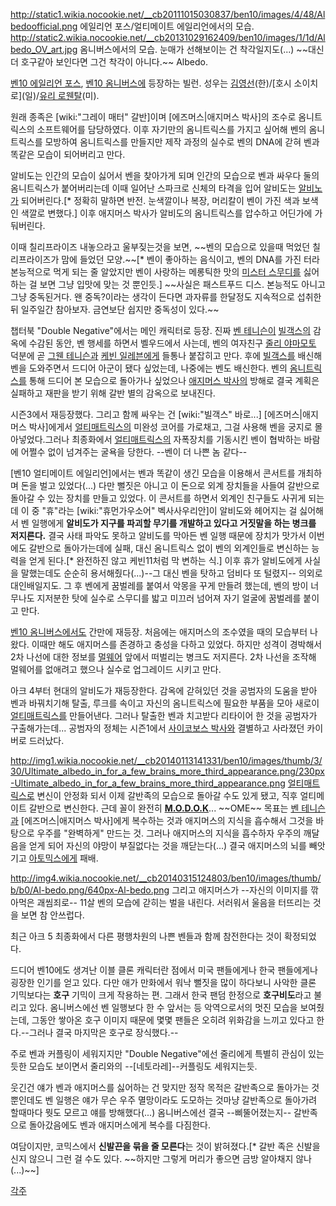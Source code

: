 http://static1.wikia.nocookie.net/__cb20111015030837/ben10/images/4/48/Albedoofficial.png
에일리언 포스/얼티메이트 에일리언에서의 모습.
http://static2.wikia.nocookie.net/__cb20131029162409/ben10/images/1/1d/Albedo_OV_art.jpg
옴니버스에서의 모습. 눈매가 선해보이는 건 착각일지도(...) ~~대신 더 호구같아 보인다면 그건 착각이 아니다.~~
Albedo.

[[벤10 에일리언 포스]], [[벤10 옴니버스]]에 등장하는 빌런. 
성우는 [[김영선]](한)/[호시 소이치로](일)/[[유리 로웬탈]](미).

원래 종족은 [wiki:"그레이 매터" 갈반]이며 [에즈머스|애지머스 박사]의 조수로 옴니트릭스의 소프트웨어를 담당하였다. 이후 자기만의 옴니트릭스를 가지고 싶어해 벤의 옴니트릭스를 모방하여 옴니트릭스를 만들지만 제작 과정의 실수로 벤의 DNA에 갇혀 벤과 똑같은 모습이 되어버리고 만다.

알비도는 인간의 모습이 싫어서 벤을 찾아가게 되며 인간의 모습으로 벤과 싸우다 둘의 옴니트릭스가 붙어버리는데 이때 일어난 스파크로 신체의 타격을 입어 알비도는 [[알비노]]가 되어버린다.[* 정확히 말하면 반전. 눈색깔이나 복장, 머리칼이 벤이 가진 색과 보색인 색깔로 변했다.] 이후 애지머스 박사가 알비도의 옴니트릭스를 압수하고 어딘가에 가둬버린다.

이때 칠리프라이즈 내놓으라고 울부짖는것을 보면, ~~벤의 모습으로 있을때 먹었던 칠리프라이즈가 맘에 들었던 모양.~~[* 벤이 좋아하는 음식이고, 벤의 DNA를 가진 터라 본능적으로 먹게 되는 줄 알았지만  벤이 사랑하는 메롱틱한 맛의 [[미스터 스무디]]를 싫어하는 걸 보면 그냥 입맛에 맞는 것 뿐인듯.] ~~사실은 패스트푸드 디스. 본능적도 아니고 그냥 중독된거다. 왠 중독?이라는 생각이 든다면 과자류를 한달정도 지속적으로 섭취한뒤 일주일간 참아보자. 금연보단 쉽지만 중독성이 있다.~~

챕터북 "Double Negative"에서는 메인 캐릭터로 등장. 진짜 [[벤 테니슨]]이 [[빌객스]]의 감옥에 수감된 동안, 벤 행세를 하면서 벨우드에서 사는데, 벤의 여자친구 [[줄리 야마모토]] 덕분에 곧 [[그웬 테니슨]]과 [[케빈 일레븐]]에게 들통나 붙잡히고 만다. 후에 [[빌객스]]를 배신해 벤을 도와주면서 드디어 아군이 됐다 싶었는데, 나중에는 벤도 배신한다. 벤의 [[옴니트릭스]]를 통해 드디어 본 모습으로 돌아가나 싶었으나 [[애지머스 박사]]의 방해로 결국 계획은 실패하고 재판을 받기 위해 갈반 별의 감옥으로 보내진다. 

시즌3에서 재등장했다. 그리고 함께 싸우는 건 [wiki:"빌객스" 바로...] [에즈머스|애지머스 박사]에게서 [[얼티매트릭스]]의 미완성 코어를 가로채고, 그걸 사용해 벤을 궁지로 몰아넣었다.그러나 최종화에서 [[얼티매트릭스]]의 자폭장치를 기동시킨 벤이 협박하는 바람에 어쩔수 없이 넘겨주는 굴욕을 당한다. --벤이 더 나쁜 놈 같다--

[벤10 얼티메이트 에일리언]에서는 벤과 똑같이 생긴 모습을 이용해서 콘서트를 개최하며 돈을 벌고 있었다(...) 다만 뻘짓은 아니고 이 돈으로 외계 장치들을 사들여 갈반으로 돌아갈 수 있는 장치를 만들고 있었다. 이 콘서트를 하면서 외계인 친구들도 사귀게 되는데 이 중 "휴"라는 [wiki:"휴먼가우소어" 벡사사우리안]이 알비도와 헤어지는 걸 싫어해서 벤 일행에게 '''알비도가 지구를 파괴할 무기를 개발하고 있다고 거짓말을 하는 병크를 저지른다.''' 결국 사태 파악도 못하고 알비도를 막아든 벤 일행 때문에 장치가 맛가서 이번에도 갈반으로 돌아가는데에 실패, 대신 옴니트릭스 없이 벤의 외계인들로 변신하는 능력을 얻게 된다.[* 완전하진 않고 케빈11처럼 막 변하는 식.] 이후 휴가 알비도에게 사실을 말했는데도 순순히 용서해줬다(...)--그 대신 벤을 탓하고 덤비다 또 털렸지-- 의외로 대인배일지도. 그 후 벤에게 꿈벌레를 붙여서 악몽을 꾸게 만들려 했는데, 벤의 방이 너무나도 지저분한 탓에 실수로 스무디를 밟고 미끄러 넘어져 자기 얼굴에 꿈벌레를 붙이고 만다. 

[[벤10 옴니버스]]에서도 간만에 재등장. 처음에는 애지머스의 조수였을 때의 모습부터 나왔다. 이때만 해도 애지머스를 존경하고 충성을 다하고 있었다. 하지만 성격이 경박해서 2차 나선에 대한 정보를 [[멀웨어]] 앞에서 떠벌리는 병크도 저지른다. 2차 나선을 조작해 멀웨어를 없애려고 했으나 실수로 업그레이드 시키고 만다. 

아크 4부터 현대의 알비도가 재등장한다. 감옥에 갇혀있던 것을 공범자의 도움을 받아 벤과 바꿔치기해 탈출, 루크를 속이고 자신의 옴니트릭스에 필요한 부품을 모아 새로이 [[얼티매트릭스]]를 만들어낸다. 그러나 탈출한 벤과 치고받다 리타이어 한 것을 공범자가 구출해가는데... 공범자의 정체는 시즌1에서 [[사이코보스 박사]]와 결별하고 사라졌던 카이버로 드러났다.

http://img1.wikia.nocookie.net/__cb20140113141331/ben10/images/thumb/3/30/Ultimate_albedo_in_for_a_few_brains_more_third_appearance.png/230px-Ultimate_albedo_in_for_a_few_brains_more_third_appearance.png
[[얼티매트릭스]]로 변신이 안정화 되서 이제 갈반족의 모습으로 돌아갈 수도 있게 됐고, 직후 얼티메이트 갈반으로 변신한다. 근데 꼴이 완전히 '''[[M.O.D.O.K]]'''... ~~OME~~ 목표는 [[벤 테니슨]]과 [에즈머스|애지머스 박사]에게 복수하는 것과 애지머스의 지식을 흡수해서 그것을 바탕으로 우주를 "완벽하게" 만드는 것. 그러나 애지머스의 지식을 흡수하자 우주의 깨달음을 얻게 되어 자신의 야망이 부질없다는 것을 깨닫는다(...) 결국 애지머스의 뇌를 빼앗기고 [[아토믹스]]에게 패배. 

http://img4.wikia.nocookie.net/__cb20140315124803/ben10/images/thumb/b/b0/Al-bedo.png/640px-Al-bedo.png
그리고 애지머스가 --자신의 이미지를 깎아먹은 괘씸죄로-- 11살 벤의 모습에 갇히는 벌을 내린다. 서러워서 울음을 터뜨리는 것을 보면 참 안쓰럽다. 

최근 아크 5 최종화에서 다른 평행차원의 나쁜 벤들과 함께 참전한다는 것이 확정되었다. 

드디어 벤10에도 생겨난 이블 클론 캐릭터란 점에서 미국 팬들에게나 한국 팬들에게나 굉장한 인기를 얻고 있다. 다만 애가 만화에서 워낙 뻘짓을 많이 하다보니 사악한 클론 기믹보다는 '''호구''' 기믹이 크게 작용하는 편. 그래서 한국 팬덤 한정으로 '''호구비도'''라고 불리고 있다. 옴니버스에선 벤 일행보다 한 수 앞서는 등 악역으로서의 멋진 모습을 보여줬는데, 그동안 쌓아온 호구 이미지 때문에 몇몇 팬들은 오히려 위화감을 느끼고 있다고 한다.--그러나 결국 마지막은 호구로 장식했다.--  

주로 벤과 커플링이 세워지지만 "Double Negative"에선 줄리에게 특별히 관심이 있는듯한 모습도 보이면서 줄리와의 --[네토라레]--커플링도 세워지는듯.

웃긴건 얘가 벤과 애지머스를 싫어하는 건 맞지만 정작 목적은 갈반족으로 돌아가는 것 뿐인데도 벤 일행은 얘가 무슨 우주 멸망이라도 도모하는 것마냥 갈반족으로 돌아가려 할때마다 뭣도 모르고 얘를 방해했다(...) 옴니버스에선 결국 --삐뚤어졌는지-- 갈반족으로 돌아갔음에도 벤과 애지머스에게 복수를 다짐한다. 

여담이지만, 코믹스에서 '''신발끈을 묶을 줄 모른다'''는 것이 밝혀졌다.[* 갈반 족은 신발을 신지 않으니 그런 걸 수도 있다. ~~하지만 그렇게 머리가 좋으면 금방 알아채지 않나(...)~~] 


[[각주]]
